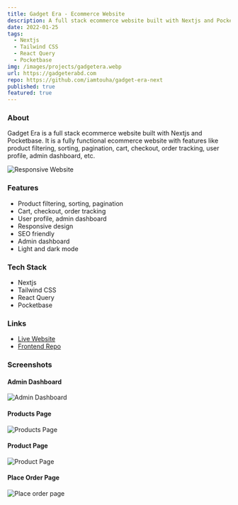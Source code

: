 ```yaml
---
title: Gadget Era - Ecommerce Website
description: A full stack ecommerce website built with Nextjs and Pocketbase
date: 2022-01-25
tags:
  - Nextjs
  - Tailwind CSS
  - React Query
  - Pocketbase
img: /images/projects/gadgetera.webp
url: https://gadgeterabd.com
repo: https://github.com/iamtouha/gadget-era-next
published: true
featured: true
---
```


### About

Gadget Era is a full stack ecommerce website built with Nextjs and Pocketbase.
It is a fully functional ecommerce website with features like product filtering,
sorting, pagination, cart, checkout, order tracking, user profile, admin
dashboard, etc.

![Responsive Website](../../assets/projects/gadgetera-responsive.png)

### Features

- Product filtering, sorting, pagination
- Cart, checkout, order tracking
- User profile, admin dashboard
- Responsive design
- SEO friendly
- Admin dashboard
- Light and dark mode

### Tech Stack

- Nextjs
- Tailwind CSS
- React Query
- Pocketbase

### Links

- [Live Website](https://gadgeterabd.com)
- [Frontend Repo](https://github.com/iamtouha/gadget-era-next)

### Screenshots

#### Admin Dashboard

![Admin Dashboard](../../assets/projects/gadgetera-4.png)

#### Products Page

![Products Page](../../assets/projects/gadgetera-1.png)

#### Product Page

![Product Page](../../assets/projects/gadgetera-2.png)

#### Place Order Page

![Place order page](../../assets/projects/gadgetera-3.png)
